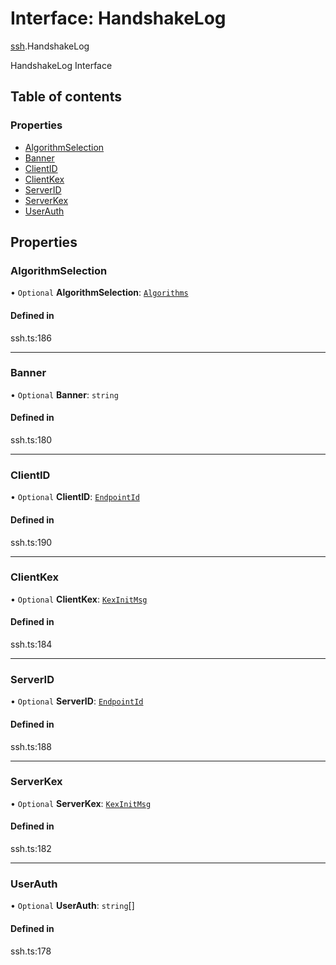 # Interface: HandshakeLog

[ssh](/templates/protocols/javascript/modules/ssh).HandshakeLog

HandshakeLog Interface

## Table of contents

### Properties

- [AlgorithmSelection](/templates/protocols/javascript/modules/ssh.HandshakeLog#algorithmselection)
- [Banner](/templates/protocols/javascript/modules/ssh.HandshakeLog#banner)
- [ClientID](/templates/protocols/javascript/modules/ssh.HandshakeLog#clientid)
- [ClientKex](/templates/protocols/javascript/modules/ssh.HandshakeLog#clientkex)
- [ServerID](/templates/protocols/javascript/modules/ssh.HandshakeLog#serverid)
- [ServerKex](/templates/protocols/javascript/modules/ssh.HandshakeLog#serverkex)
- [UserAuth](/templates/protocols/javascript/modules/ssh.HandshakeLog#userauth)

## Properties

### AlgorithmSelection

• `Optional` **AlgorithmSelection**: [`Algorithms`](/templates/protocols/javascript/modules/ssh.Algorithms)

#### Defined in

ssh.ts:186

___

### Banner

• `Optional` **Banner**: `string`

#### Defined in

ssh.ts:180

___

### ClientID

• `Optional` **ClientID**: [`EndpointId`](/templates/protocols/javascript/modules/ssh.EndpointId)

#### Defined in

ssh.ts:190

___

### ClientKex

• `Optional` **ClientKex**: [`KexInitMsg`](/templates/protocols/javascript/modules/ssh.KexInitMsg)

#### Defined in

ssh.ts:184

___

### ServerID

• `Optional` **ServerID**: [`EndpointId`](/templates/protocols/javascript/modules/ssh.EndpointId)

#### Defined in

ssh.ts:188

___

### ServerKex

• `Optional` **ServerKex**: [`KexInitMsg`](/templates/protocols/javascript/modules/ssh.KexInitMsg)

#### Defined in

ssh.ts:182

___

### UserAuth

• `Optional` **UserAuth**: `string`[]

#### Defined in

ssh.ts:178
